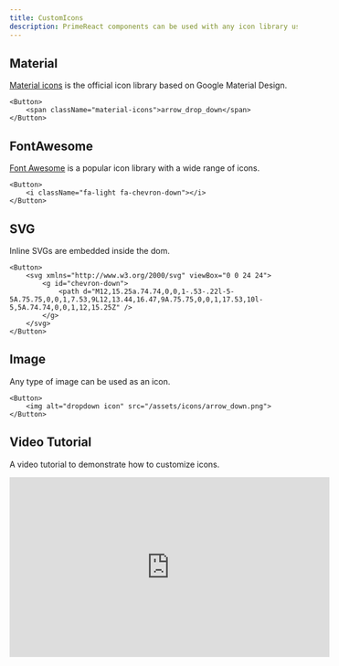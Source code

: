 ```yaml
---
title: CustomIcons
description: PrimeReact components can be used with any icon library using the templating features.
---
```


## Material

<a href="https://fonts.google.com/icons">Material icons</a> is the official icon library based on Google Material Design.

```tsx
<Button>
    <span className="material-icons">arrow_drop_down</span>
</Button>
```

## FontAwesome

<a href="https://fontawesome.com/">Font Awesome</a> is a popular icon library with a wide range of icons.

```tsx
<Button>
    <i className="fa-light fa-chevron-down"></i>
</Button>
```

## SVG

Inline SVGs are embedded inside the dom.

```tsx
<Button>
    <svg xmlns="http://www.w3.org/2000/svg" viewBox="0 0 24 24">
        <g id="chevron-down">
            <path d="M12,15.25a.74.74,0,0,1-.53-.22l-5-5A.75.75,0,0,1,7.53,9L12,13.44,16.47,9A.75.75,0,0,1,17.53,10l-5,5A.74.74,0,0,1,12,15.25Z" />
        </g>
    </svg>
</Button>
```

## Image

Any type of image can be used as an icon.

```tsx
<Button>
    <img alt="dropdown icon" src="/assets/icons/arrow_down.png">
</Button>
```

## Video Tutorial

A video tutorial to demonstrate how to customize icons.

<div className="video-container">
    <iframe width="560" height="315" src="https://www.youtube.com/embed/C_eZelJPs6o?si=GFNZIUVHzM-P9vNe" frameborder="0" allowfullscreen></iframe>
</div>
